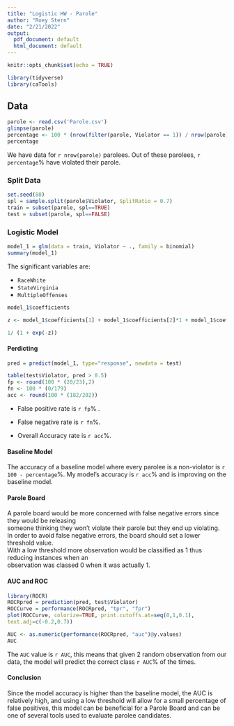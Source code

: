 ```yaml
---
title: "Logistic HW - Parole"
author: "Roey Stern"
date: "2/21/2022"
output:
  pdf_document: default
  html_document: default
---
```


```r
knitr::opts_chunk$set(echo = TRUE)
```

```r
library(tidyverse)
library(caTools)
```
## Data
```r
parole <- read.csv('Parole.csv')
glimpse(parole)
percentage <- 100 * (nrow(filter(parole, Violator == 1)) / nrow(parole))
percentage
```

We have data for `r nrow(parole)` parolees. Out of these parolees, `r percentage`% have violated their parole.

### Split Data
```r
set.seed(88)
spl = sample.split(parole$Violator, SplitRatio = 0.7)
train = subset(parole, spl==TRUE)
test = subset(parole, spl==FALSE)
```
### Logistic Model
```r
model_1 = glm(data = train, Violator ~ ., family = binomial)
summary(model_1)
```

The significant variables are:  

* `RaceWhite`
* `StateVirginia`
* `MultipleOffenses`

```r
model_1$coefficients

z <- model_1$coefficients[1] + model_1$coefficients[2]*1 + model_1$coefficients[3]*1 + model_1$coefficients[4]*50 + model_1$coefficients[6]*1 + model_1$coefficients[8] * 3 + model_1$coefficients[9] *12 + model_1$coefficients[12] * 1

1/ (1 + exp(-z))

```

#### Perdicting
```r
pred = predict(model_1, type="response", newdata = test)

table(test$Violator, pred > 0.5)
fp <- round(100 * (20/23),2)
fn <- 100 * (0/179)
acc <- round(100 * (182/202))
```

* False positive rate is `r fp`% . 

* False negative rate is `r fn`%.

* Overall Accuracy rate is `r acc`%.

#### Baseline Model

The accuracy of a baseline model where every parolee is a non-violator is `r 100 - percentage`%.
My model's accuracy is `r acc`% and is improving on the baseline model.

#### Parole Board
A parole board would be more concerned with false negative errors since they would be releasing  
someone thinking they won't violate their parole but they end up violating.  
In order to avoid false negative errors, the board should set a lower threshold value.  
With a low threshold more observation would be classified as 1 thus reducing instances when an  
observation was classed 0 when it was actually 1.  

#### AUC and ROC
```r
library(ROCR)
ROCRpred = prediction(pred, test$Violator)
ROCCurve = performance(ROCRpred, "tpr", "fpr")
plot(ROCCurve, colorize=TRUE, print.cutoffs.at=seq(0,1,0.1),
text.adj=c(-0.2,0.7))
```

```r
AUC <- as.numeric(performance(ROCRpred, "auc")@y.values)
AUC
```

The `AUC` value is `r AUC`, this means that given 2 random observation from our data, the model will predict the correct class `r AUC`% of the times.

#### Conclusion
Since the model accuracy is higher than the baseline model, the AUC is relatively high, and using a low threshold will allow for a small percentage of false positives, this model can be beneficial for a Parole Board and can be one of several tools used to evaluate parolee candidates. 